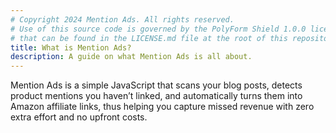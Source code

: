 ```yaml
---
# Copyright 2024 Mention Ads. All rights reserved.
# Use of this source code is governed by the PolyForm Shield 1.0.0 license
# that can be found in the LICENSE.md file at the root of this repository.
title: What is Mention Ads?
description: A guide on what Mention Ads is all about.
---
```


Mention Ads is a simple JavaScript that scans your blog posts, detects product mentions you haven’t linked, and automatically turns them into Amazon affiliate links, thus helping you capture missed revenue with zero extra effort and no upfront costs.